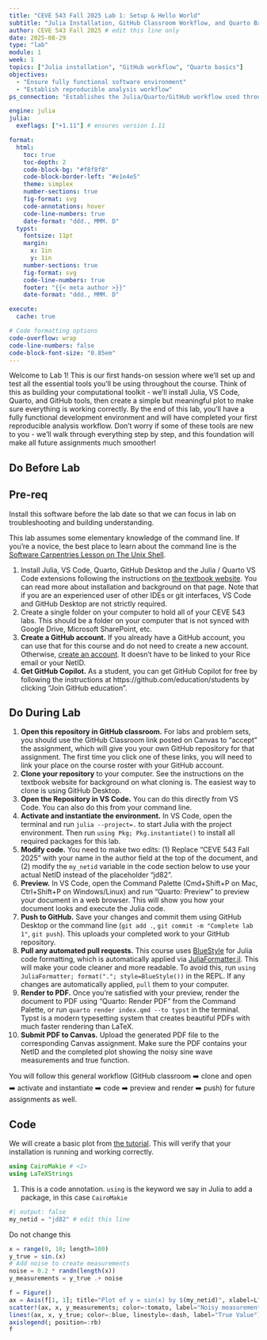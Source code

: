 ```yaml
---
title: "CEVE 543 Fall 2025 Lab 1: Setup & Hello World"
subtitle: "Julia Installation, GitHub Classroom Workflow, and Quarto Basics"
author: CEVE 543 Fall 2025 # edit this line only
date: 2025-08-29
type: "lab"
module: 1
week: 1
topics: ["Julia installation", "GitHub workflow", "Quarto basics"]
objectives:
  - "Ensure fully functional software environment"
  - "Establish reproducible analysis workflow"
ps_connection: "Establishes the Julia/Quarto/GitHub workflow used throughout PS1"

engine: julia
julia:
  exeflags: ["+1.11"] # ensures version 1.11

format:
  html:
    toc: true
    toc-depth: 2
    code-block-bg: "#f8f8f8"
    code-block-border-left: "#e1e4e5"
    theme: simplex
    number-sections: true
    fig-format: svg
    code-annotations: hover
    code-line-numbers: true
    date-format: "ddd., MMM. D"
  typst:
    fontsize: 11pt
    margin: 
      x: 1in
      y: 1in
    number-sections: true
    fig-format: svg
    code-line-numbers: true
    footer: "{{< meta author >}}"
    date-format: "ddd., MMM. D"

execute: 
  cache: true

# Code formatting options
code-overflow: wrap
code-line-numbers: false
code-block-font-size: "0.85em"
---
```


Welcome to Lab 1! This is our first hands-on session where we'll set up and test all the essential tools you'll be using throughout the course. Think of this as building your computational toolkit - we'll install Julia, VS Code, Quarto, and GitHub tools, then create a simple but meaningful plot to make sure everything is working correctly. By the end of this lab, you'll have a fully functional development environment and will have completed your first reproducible analysis workflow. Don't worry if some of these tools are new to you - we'll walk through everything step by step, and this foundation will make all future assignments much smoother!

## Do Before Lab

::: {.callout-important}
## Pre-req

Install this software before the lab date so that we can focus in lab on troubleshooting and building understanding.
:::

This lab assumes some elementary knowledge of the command line.
If you're a novice, the best place to learn about the command line is the [Software Carpentries Lesson on The Unix Shell](https://swcarpentry.github.io/shell-novice/).

1. Install Julia, VS Code, Quarto, GitHub Desktop and the Julia / Quarto VS Code extensions following the instructions on [the textbook website](https://dossgollin-lab.github.io/climate-risk-management-reference/chapters/appendices/software.html). You can read more about installation and background on that page. Note that if you are an experienced user of other IDEs or git interfaces, VS Code and GitHub Desktop are not strictly required.
1. Create a single folder on your computer to hold all of your CEVE 543 labs. This should be a folder on your computer that is not synced with Google Drive, Microsoft SharePoint, etc.
1. **Create a GitHub account.** If you already have a GitHub account, you can use that for this course and do not need to create a new account.
Otherwise, [create an account](https://github.com/join). It doesn't have to be linked to your Rice email or your NetID.
1. **Get GitHub Copilot.** As a student, you can get GitHub Copilot for free by following the instructions at https://github.com/education/students by clicking "Join GitHub education".


## Do During Lab

1. **Open this repository in GitHub classroom.** For labs and problem sets, you should use the GitHub Classroom link posted on Canvas to "accept" the assignment, which will give you your own GitHub repository for that assignment. The first time you click one of these links, you will need to link your place on the course roster with your GitHub account.
1. **Clone your repository** to your computer. See the instructions on the textbook website for background on what cloning is. The easiest way to clone is using GitHub Desktop.
1. **Open the Repository in VS Code.** You can do this directly from VS Code. You can also do this from your command line.
1. **Activate and instantiate the environment.** In VS Code, open the terminal and run `julia --project=.` to start Julia with the project environment. Then run `using Pkg; Pkg.instantiate()` to install all required packages for this lab.
1. **Modify code.** You need to make two edits: (1) Replace "CEVE 543 Fall 2025" with your name in the author field at the top of the document, and (2) modify the `my_netid` variable in the code section below to use your actual NetID instead of the placeholder "jd82".
1. **Preview.** In VS Code, open the Command Palette (Cmd+Shift+P on Mac, Ctrl+Shift+P on Windows/Linux) and run "Quarto: Preview" to preview your document in a web browser. This will show you how your document looks and execute the Julia code.
1. **Push to GitHub.** Save your changes and commit them using GitHub Desktop or the command line (`git add .`, `git commit -m "Complete lab 1"`, `git push`). This uploads your completed work to your GitHub repository.
1. **Pull any automated pull requests.**  This course uses [BlueStyle](https://github.com/invenia/BlueStyle) for Julia code formatting, which is automatically applied via [JuliaFormatter.jl](https://domluna.github.io/JuliaFormatter.jl/stable/). This will make your code cleaner and more readable. To avoid this, run `using JuliaFormatter; format("."; style=BlueStyle())` in the REPL. If any changes are automatically applied, `pull` them to your computer.
1. **Render to PDF.** Once you're satisfied with your preview, render the document to PDF using "Quarto: Render PDF" from the Command Palette, or run `quarto render index.qmd --to typst` in the terminal. Typst is a modern typesetting system that creates beautiful PDFs with much faster rendering than LaTeX.
1. **Submit PDF to Canvas.** Upload the generated PDF file to the corresponding Canvas assignment. Make sure the PDF contains your NetID and the completed plot showing the noisy sine wave measurements and true function.

You will follow this general workflow (GitHub classroom ➡️ clone and open ➡️ activate and instantiate ➡️ code ➡️ preview and render ➡️ push) for future assignments as well.

## Code

We will create a basic plot from [the tutorial](https://docs.makie.org/dev/tutorials/getting-started).
This will verify that your installation is running and working correctly.

```julia
using CairoMakie # <1>
using LaTeXStrings
```

1. This is a code annotation. `using` is the keyword we say in Julia to add a package, in this case `CairoMakie`

```julia
#| output: false
my_netid = "jd82" # edit this line
```

Do not change this

```julia
x = range(0, 10; length=100)
y_true = sin.(x)
# Add noise to create measurements
noise = 0.2 * randn(length(x))
y_measurements = y_true .+ noise

f = Figure()
ax = Axis(f[1, 1]; title="Plot of y = sin(x) by $(my_netid)", xlabel=L"$x$", ylabel=L"$y$")
scatter!(ax, x, y_measurements; color=:tomato, label="Noisy measurements")
lines!(ax, x, y_true; color=:blue, linestyle=:dash, label="True Value")
axislegend(; position=:rb)
f
```
